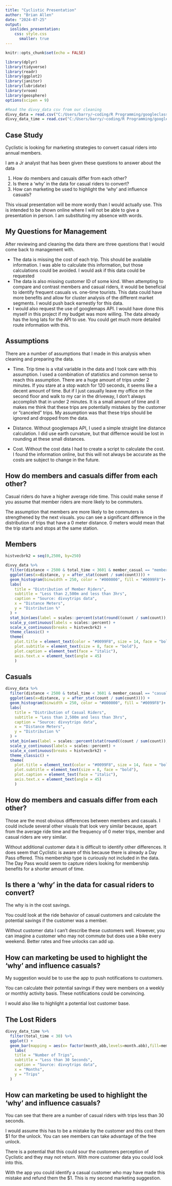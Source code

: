 ---
title: "Cyclistic Presentation"
author: "Brian Allen"
date: "2024-07-25"
output: 
  ioslides_presentation:
    css: style.css
      smaller: true
---


```{r setup, include=FALSE}
knitr::opts_chunk$set(echo = FALSE)

library(dplyr)
library(tidyverse)
library(readr)
library(ggplot2)
library(janitor)
library(lubridate)
library(vroom)
library(geosphere)
options(scipen = 9)

#Read the divvy_data csv from our cleaning
divvy_data = read.csv("C:/Users/barry/~coding/R Programming/googleclass/divvytrips/divvy_data.csv")
divvy_data_time = read.csv("C:/Users/barry/~coding/R Programming/googleclass/divvytrips/divvy_data_time.csv")
```

## Case Study

Cyclistic is looking for marketing strategies to convert casual riders into annual members.

I am a Jr analyst that has been given these questions to answer about the data

1. How do members and casuals differ from each other?
2. Is there a 'why' in the data for casual riders to convert?
3. How can marketing be used to highlight the 'why' and influence casuals?

This visual presentation will be more wordy than I would actually use. This is intended to be shown online where I will not be able to give a presentation in person. I am substituting my absence with words.

## My Questions for Management

After reviewing and cleaning the data there are three questions that I would come back
to management with.

- The data is missing the cost of each trip. This should be available information. I was able to calculate this information, but those calculations could be avoided. I would ask if this data could be requested
- The data is also missing customer ID of some kind. When attempting to compare and contrast members and casual riders, it would be beneficial to identify frequent casuals vs. one-time tourists. This data could have more benefits and allow for cluster analysis of the different market segments. I would push back earnestly for this data.
- I would also request the use of googlemaps API. I would have done this myself in this project if my budget was more willing. The data already has the long lats for the API to use. You could get much more detailed route information with this.

## Assumptions

There are a number of assumptions that I made in this analysis when cleaning and preparing the data.

- Time. Trip time is a vital variable in the data and I took care with this assumption. I used a combination of statistics and common sense to reach this assumption. There are a huge amount of trips under 2 minutes. If you stare at a stop watch for 120 seconds, it seems like a decent amount of time. But if I just casually leave my office on the second floor and walk to my car in the driveway, I don't always accomplish that in under 2 minutes. It is a small amount of time and it makes me think that these trips are potentially mistakes by the customer or "canceled" trips. My assumption was that these trips should be ignored and dropped from the data. 

- Distance. Without googlemaps API, I used a simple straight line distance calculation. I did use earth curvature, but that differnce would be lost in rounding at these small distances.

- Cost. Without the cost data I had to create a script to calculate the cost. I found the information online, but this will not always be accurate as the costs are subject to change in the future.

## How do members and casuals differ from each other?

Casual riders do have a higher average ride time. This could make sense if you assume that member riders are more likely to be commuters. 

The assumption that members are more likely to be commuters is strengthened by the next visuals. you can see a significant difference in the distribution of trips that have a 0 meter distance. 0 meters would mean that the trip starts and stops at the same station. 

## Members
```{r echo=FALSE, message=FALSE, warning=FALSE}
histvecbrk2 = seq(0,2500, by=250)

divvy_data %>% 
  filter(distance < 2500 & total_time < 3601 & member_casual == "member") %>% 
  ggplot(aes(x=distance, y = after_stat(count / sum(count)))) + 
  geom_histogram(binwidth = 250, color = "#000000", fill = "#0099F8")+ 
  labs(
    title = "Distribution of Member Riders",
    subtitle = "Less than 2,500m and less than 3hrs",
    caption = "Source: divvytrips data",
    x = "Distance Meters",
    y = "Distribution %"
  ) +
  stat_bin(aes(label = scales::percent(stat(round((count / sum(count)),2)))),geom = "text", vjust = 1.1, binwidth = 250) +
  scale_y_continuous(labels = scales::percent) +
  scale_x_continuous(breaks = histvecbrk2) +
  theme_classic() +
  theme(
    plot.title = element_text(color = "#0099F8", size = 14, face = "bold"),
    plot.subtitle = element_text(size = 8, face = "bold"),
    plot.caption = element_text(face = "italic"),
    axis.text.x = element_text(angle = 45)
    )
```

## Casuals
```{r echo=FALSE, message=FALSE, warning=FALSE}
divvy_data %>% 
  filter(distance < 2500 & total_time < 3601 & member_casual == "casual") %>% 
  ggplot(aes(x=distance, y = after_stat(count / sum(count)))) + 
  geom_histogram(binwidth = 250, color = "#000000", fill = "#0099F8")+ 
  labs(
    title = "Distribution of Casual Riders",
    subtitle = "Less than 2,500m and less than 3hrs",
    caption = "Source: divvytrips data",
    x = "Distance Meters",
    y = "Distribution %"
  ) +
  stat_bin(aes(label = scales::percent(stat(round((count / sum(count)),2)))),geom = "text", vjust = 1.1, binwidth = 250) +
  scale_y_continuous(labels = scales::percent) +
  scale_x_continuous(breaks = histvecbrk2) +
  theme_classic() +
  theme(
    plot.title = element_text(color = "#0099F8", size = 14, face = "bold"),
    plot.subtitle = element_text(size = 8, face = "bold"),
    plot.caption = element_text(face = "italic"),
    axis.text.x = element_text(angle = 45)
    )
```

## How do members and casuals differ from each other?

Those are the most obvious differences between members and casuals. I could include several other visuals that look very similar because, apart from the average ride time and the frequency of 0 meter trips, member and casual riders are very similar. 

Without additional customer data it is difficult to identify other differences. It does seem that Cyclistic is aware of this because there is already a Day Pass offered. This membership type is curiously not included in the data. The Day Pass would seem to capture riders looking for membership benefits for a shorter amount of time. 

## Is there a 'why' in the data for casual riders to convert?

The why is in the cost savings.

You could look at the ride behavior of casual customers and calculate the potential savings if the customer was a member. 

Without customer data I can't describe these customers well. However, you can imagine a customer who may not commute but does use a bike every weekend. Better rates and free unlocks can add up.

## How can marketing be used to highlight the 'why' and influence casuals?

My suggestion would be to use the app to push notifications to customers.

You can calculate their potential savings if they were members on a weekly or monthly activity basis. These notifications could be convincing.

I would also like to highlight a potential lost customer base.

## The Lost Riders

```{r}
divvy_data_time %>% 
  filter(total_time < 30) %>% 
  ggplot() +
  geom_bar(mapping = aes(x= factor(month_abb,levels=month.abb),fill=member_casual))+
    labs(
    title = "Number of Trips",
    subtitle = "Less than 30 Seconds",
    caption = "Source: divvytrips data",
    x = "Months",
    y = "Trips"
  )
```

## How can marketing be used to highlight the 'why' and influence casuals?

You can see that there are a number of casual riders with trips less than 30 seconds.

I would assume this has to be a mistake by the customer and this cost them $1 for the unlock. You can see members can take advantage of the free unlock.

There is a potential that this could sour the customers perception of Cyclistic and they may not return. With more customer data you could look into this.

With the app you could identify a casual customer who may have made this mistake and refund them the $1. This is my second marketing suggestion.